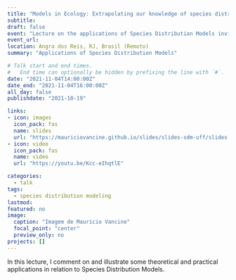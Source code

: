 ```yaml
---
title: "Models in Ecology: Extrapolating our knowledge of species distribution"
subtitle: 
draft: false
event: "Lecture on the applications of Species Distribution Models invited by the Prof. Jackson Martins Rodrigues (UFF)"
event_url: 
location: Angra dos Reis, RJ, Brasil (Remoto)
summary: "Applications of Species Distribution Models"

# Talk start and end times.
#   End time can optionally be hidden by prefixing the line with `#`.
date: "2021-11-04T14:00:00Z"
date_end: "2021-11-04T16:00:00Z"
all_day: false
publishdate: "2021-10-19"

links:
- icon: images
  icon_pack: fas
  name: slides
  url: "https://mauriciovancine.github.io/slides/slides-sdm-uff/slides-sdm-uff.html"
- icon: video
  icon_pack: fas
  name: video
  url: "https://youtu.be/Kcc-eIhqtlE"

categories:
  - talk
tags:
  - species distribution modeling
lastmod: 
featured: no
image:
  caption: "Imagem de Maurício Vancine"
  focal_point: "center"
  preview_only: no
projects: []
---
```


In this lecture, I comment on and illustrate some theoretical and practical applications in relation to Species Distribution Models.
